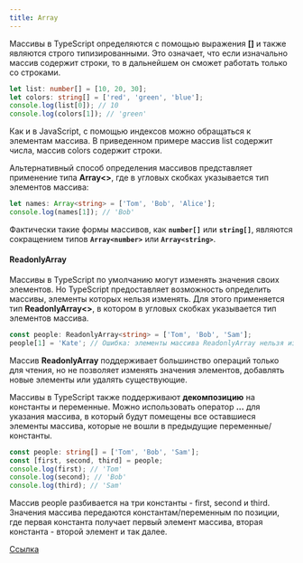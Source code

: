 ```yaml
---
title: Array
---
```


Массивы в TypeScript определяются с помощью выражения **[]** и также являются строго типизированными. Это означает, что если изначально массив содержит строки, то в дальнейшем он сможет работать только со строками.

```typescript
let list: number[] = [10, 20, 30];
let colors: string[] = ['red', 'green', 'blue'];
console.log(list[0]); // 10
console.log(colors[1]); // 'green'
```
Как и в JavaScript, с помощью индексов можно обращаться к элементам массива. В приведенном примере массив list содержит числа, массив colors содержит строки.

Альтернативный способ определения массивов представляет применение типа **Array<>**, где в угловых скобках указывается тип элементов массива:

```typescript
let names: Array<string> = ['Tom', 'Bob', 'Alice'];
console.log(names[1]); // 'Bob'
```
Фактически такие формы массивов, как **`number[]`** или **`string[]`**, являются сокращением типов **`Array<number>`** или **`Array<string>`**.

#### ReadonlyArray
Массивы в TypeScript по умолчанию могут изменять значения своих элементов. Но TypeScript предоставляет возможность определить массивы, элементы которых нельзя изменять. Для этого применяется тип **ReadonlyArray<>**, в котором в угловых скобках указывается тип элементов массива.

```typescript
const people: ReadonlyArray<string> = ['Tom', 'Bob', 'Sam'];
people[1] = 'Kate'; // Ошибка: элементы массива ReadonlyArray нельзя изменять
```
Массив **ReadonlyArray** поддерживает большинство операций только для чтения, но не позволяет изменять значения элементов, добавлять новые элементы или удалять существующие.

Массивы в TypeScript также поддерживают **декомпозицию** на константы и переменные. Можно использовать оператор **...** для указания массива, в который будут помещены все оставшиеся элементы массива, которые не вошли в предыдущие переменные/константы.

```typescript
const people: string[] = ['Tom', 'Bob', 'Sam'];
const [first, second, third] = people;
console.log(first); // 'Tom'
console.log(second); // 'Bob'
console.log(third); // 'Sam'
```
Массив people разбивается на три константы - first, second и third. Значения массива передаются константам/переменным по позиции, где первая константа получает первый элемент массива, вторая константа - второй элемент и так далее.

[Ссылка](https://metanit.com/web/typescript/2.9.php)